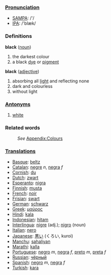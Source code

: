 ===[[Pronunciation]]===
*[[w:SAMPA|SAMPA]]: /'/
*[[w:IPA|IPA]]: /'blæk/

===Definitions===
;'''black''' ([[noun]])
#the darkest colour
#a black [[dye]] or [[pigment]]
;'''black''' ([[adjective]])
#absorbing all [[light]] and reflecting none
#dark and colourless
#without light
===[[Antonym]]s===
#[[white]]
===Related words===
:''See'' [[Wiktionary_Appendix:Colours|Appendix:Colours]]

===[[Translation]]s===

* [[Basque]]: [[beltz]]
* [[Catalan]]: [[negre]] ''n'', [[negra]] ''f''
* [[Cornish]]: [[du]]
* [[Dutch]]: [[zwart]]
* [[Esperanto]]: [[nigra]]
* [[Finnish]]: [[musta]]
* [[French]]: [[noir]]
* [[Frisian]]: [[swart]]
* [[German]]: [[schwarz]]
* [[Greek]]: [[μαύρος]]
* [[Hindi]]: [[kala]]
* [[Indonesian]]: [[hitam]]
* [[Interlingua]]: [[nigre]] (adj.); [[nigro]] (noun)
* [[Italian]]: [[nero]]
* [[Japanese]]: [[黒い]] (くろい, kuroi)
*[[Manchu]]: [[sahaliyan]]
* [[Marathi]]: [[kalla]]
* [[Portuguese]]:  [[negro]] ''m'', [[negra]] ''f'', [[preto]] ''m'', [[preta]] ''f''
* [[Russian]]: [[чёрный]]
* [[Spanish]]: [[negro]] ''m'', [[negra]] ''f''
* [[Turkish]]: [[kara]]